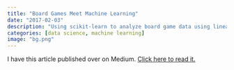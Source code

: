 ```yaml
---
title: "Board Games Meet Machine Learning"
date: "2017-02-03"
description: "Using scikit-learn to analyze board game data using linear regression"
categories: [data science, machine learning]
image: "bg.png"
---
```


I have this article published over on Medium. [Click here to read it.](https://medium.com/@galen.ballew/board-games-meet-machine-learning-34026870f8d5)

